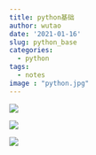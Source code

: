 ```yaml
---
title: python基础
author: wutao
date: '2021-01-16'
slug: python_base
categories:
  - python
tags:
  - notes
image : "python.jpg"
---
```


![](https://picgo-wutao.oss-cn-shanghai.aliyuncs.com/img/image-20210118230926897.png)

![](https://picgo-wutao.oss-cn-shanghai.aliyuncs.com/img/列表 - 坚果云_00.png)

![](https://picgo-wutao.oss-cn-shanghai.aliyuncs.com/img/元组 - 坚果云_00.png)
